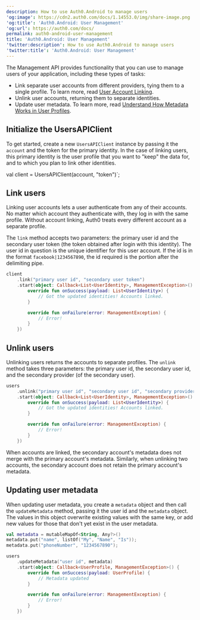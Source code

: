 ```yaml
---
description: How to use Auth0.Android to manage users
'og:image': https://cdn2.auth0.com/docs/1.14553.0/img/share-image.png
'og:title': 'Auth0.Android: User Management'
'og:url': https://auth0.com/docs/
permalink: auth0-android-user-management
title: 'Auth0.Android: User Management'
'twitter:description': How to use Auth0.Android to manage users
'twitter:title': 'Auth0.Android: User Management'
---
```


The <Tooltip tip="Management API: A product to allow customers to perform administrative tasks." cta="View Glossary" href="/docs/glossary?term=Management+API">Management API</Tooltip> provides functionality that you can use to manage users of your application, including these types of tasks:

* Link separate user accounts from different providers, tying them to a single profile. To learn more, read [User Account Linking](/docs/manage-users/user-accounts/user-account-linking).
* Unlink user accounts, returning them to separate identities.
* Update user metadata. To learn more, read [Understand How Metadata Works in User Profiles](/docs/manage-users/user-accounts/metadata).

## Initialize the UsersAPIClient

To get started, create a new `UsersAPIClient` instance by passing it the `account` and the token for the primary identity. In the case of linking users, this primary identity is the user profile that you want to "keep" the data for, and to which you plan to link other identities.

val client = UsersAPIClient(account, "token")`;

<AuthCodeBlock children={codeExample} language="kotlin" />






## Link users

Linking user accounts lets a user authenticate from any of their accounts. No matter which account they authenticate with, they log in with the same profile. Without account linking, Auth0 treats every different account as a separate profile.

The `link` method accepts two parameters: the primary user id and the secondary user token (the token obtained after login with this identity). The user id in question is the unique identifier for this user account. If the id is in the format `facebook|1234567890`, the id required is the portion after the delimiting pipe.

```kotlin lines
client
    .link("primary user id", "secondary user token")
    .start(object: Callback<List<UserIdentity>, ManagementException>() {
        override fun onSuccess(payload: List<UserIdentity>) {
            // Got the updated identities! Accounts linked.
        }

        override fun onFailure(error: ManagementException) {
            // Error!
        }
    })
```






## Unlink users

Unlinking users returns the accounts to separate profiles. The `unlink` method takes three parameters: the primary user id, the secondary user id, and the secondary provider (of the secondary user).

```kotlin lines
users
    .unlink("primary user id", "secondary user id", "secondary provider")
    .start(object: Callback<List<UserIdentity>, ManagementException>() {
        override fun onSuccess(payload: List<UserIdentity>) {
            // Got the updated identities! Accounts linked.
        }

        override fun onFailure(error: ManagementException) {
            // Error!
        }
    })
```






When accounts are linked, the secondary account's metadata does not merge with the primary account's metadata. Similarly, when unlinking two accounts, the secondary account does not retain the primary account's metadata.

## Updating user metadata

When updating user metadata, you create a `metadata` object and then call the `updateMetadata` method, passing it the user id and the `metadata` object. The values in this object overwrite existing values with the same key, or add new values for those that don't yet exist in the user metadata.

```kotlin lines
val metadata = mutableMapOf<String, Any?>()
metadata.put("name", listOf("My", "Name", "Is"));
metadata.put("phoneNumber", "1234567890");

users
    .updateMetadata("user id", metadata)
    .start(object: Callback<UserProfile, ManagementException>() {
        override fun onSuccess(payload: UserProfile) {
            // Metadata updated
        }

        override fun onFailure(error: ManagementException) {
            // Error!
        }
    })
```



